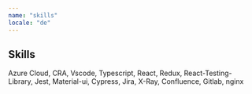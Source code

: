 ```yaml
---
name: "skills"
locale: "de"
---
```



## Skills

<Chips>
Azure Cloud, CRA, Vscode, Typescript, React, Redux, React-Testing-Library, Jest, Material-ui, Cypress, Jira, X-Ray, Confluence, Gitlab, nginx
</Chips>